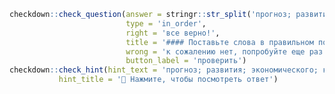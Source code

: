 
```r
checkdown::check_question(answer = stringr::str_split('прогноз; развития; экономического; комплекса', '; ') |> unlist(), 
                          type = 'in_order',
                          right = 'все верно!',
                          title = '#### Поставьте слова в правильном порядке:',
                          wrong = 'к сожалению нет, попробуйте еще раз...',
                          button_label = 'проверить')
checkdown::check_hint(hint_text = 'прогноз; развития; экономического; комплекса',
           hint_title = '🔎 Нажмите, чтобы посмотреть ответ')
```
